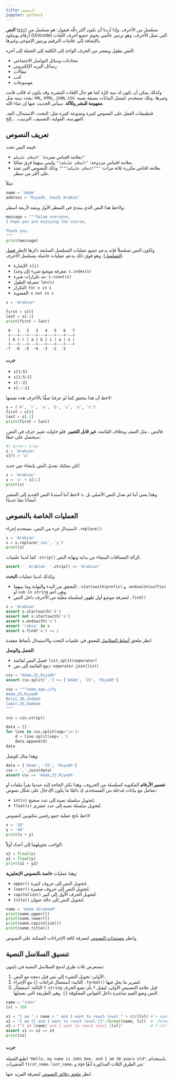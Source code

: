 ```yaml
---
title: النصوص
jupyter: python3
---
```


**النص** ([`str`](https://docs.python.org/3/library/stdtypes.html#str)) تسلسل من الأحرف. وإذا أردنا أن نكون أكثر دقَّة فنقول: هو تسلسل من أرقام يونيكود (Unicode) التي تمثل الأحرف، وهو ترميز عالمي يحوي جميع أحرف اللغات بالإضافة إلى علامات الترقيم ورموز الإموجي وغيرها.

النص يطول ويقصر من الحرف الواحد إلى الكلمة إلى الجملة إلى آخره:

- محادثات وسائل التواصل الاجتماعي
- رسائل البريد الإلكتروني
- مقالات
- كتب
- موسوعات

وكذلك يمكن أن تكون له بنية حُرَّة كما هو حال اللغات البشرية وقد يكون له قالب قابت يحدد بنيته مثل: `XML`, `HTML`, `JSON`, `CSV`، وغيرها. وتلك تستخدم .لتمثيل البيانات بصيغة نصية **مفهومة للبشر وللآلة**. سيأتي الحديث عنها إن شاء الله.

فتطبيقات العمل على النصوص كثيرة ومتنوعة كثيرة مثل: البحث، الاستبدال، العد، الفهرسة، القولبة، التصنيف، الترتيب، ...إلخ.

## تعريف النصوص

قيمة النص تحدد:

- بعلامة اقتباس مفردة: `'السلام عليكم!'`
- بعلامة اقتباس مزدوجة: `"السلام عليكم!"` وليس بينهما فرق تمامًا.
- بعلامة اقتاس مكررة ثلاثة مرات: `"""السلام عليكم!"""` وذلك للنصوص التي تمتد على أكثر من سطر.

مثلاً:

```python
name = 'Adam'
address = "Riyadh, Saudi Arabia"
```

ولاحظ هذا النص الذي يبتدئ في السطر الأول ويتمد لأربعة أسطر:

```python
message = """Salam everyone,
I hope you are enjoying the course,

Thank you.
"""
print(message)
```

ولكون النص تسلسلاً فإنه يدعم جميع عمليات التسلسل السابقة ذكرها (انظر [فصل التسلسل](06_sequences.qmd)). وهو فوق ذلك يدعم عمليات خاصلة بتسلسل الأحرف.

- الإشارة: `s[i]`
- معرفة موضع شيء (إن وجد): `s.index(x)`
- عد تكرارات شيء: `s.count(x)`
- معرفة الطول: `len(s)`
- التكرار: `for x in s`
- العضوية: `x not in s`

```python
s = 'Arabian'

first = s[0]
last = s[-1]
print(first + last)
```

```
 0   1   2   3   4   5   6   7
 +---+---+---+---+---+---+---+
 | A | r | a | b | i | a | n |
 +---+---+---+---+---+---+---+
-7  -6  -5  -4  -3  -2  -1
```

#### جرب

- `s[1:5]`
- `s[1:5:2]`
- `s[::2]`
- `s[::-1]`

لاحظ أن هذا يتحقق كما لو عرفنا صفًّا بالأحرف هذه نفسها:

```python
s = ('A', 'r', 'a', 'b', 'i', 'a', 'n')
first = s[0]
last = s[-1]
print(first + last)
```

فالنص ، مثل الصف وبخلاف القائمة، **غير قابل للتغيير**. فلو حاولت تغيير حرف في النص. ستحصل على خطأ:

```python
#| error: true
s = 'Arabian'
s[0] = 'a'
```

لكن يمكنك تعديل النص بإنشاء نص جديد:

```python
s = 'Arabian'
s = 'a' + s[1:]
print(s)
```

لاحظ أننا أسندنا النص الجديد إلى المتغير `s`، وهذا يعني أننا لم نعدل النص الأصلي بل أنشأنا نصًا جديدًا.

## العمليات الخاصة بالنصوص

لاستبدال جزء من النص، نستخدم إجراء `.replace()`:

```python
s = 'Arabian'
s = s.replace('ian', 'y')
print(s)
```

كما لدينا علميات `.strip()` لإزالة المسافات البيضاء من بداية ونهاية النص.

```python
assert '  Arabian  '.strip() == 'Arabian'
```

وكذلك لدينا عمليات **البحث**:

- التحقق من البدء والنهاية وما بينهما: `.startswith(prefix)` و `.endswith(suffix)` أو `sub in string` وهي أعم.
- لمعرفة موضع أول ظهور لسلسلة معيَّنة من الأحرف داخل النص `.find()`

```python
s = 'Arabian'
assert s.startswith('A')
assert not s.startswith('a')
assert s.endswith('n')
assert 'rabia' in s
assert s.find('a') == 2
```

انظر ملحق [أنماط السلاسل](zz_regex.qmd) للتعمق في علميات البحث والاستبدال بأنماط معقدة.

**الفصل والوصل**:

- فصل النص لقائمة: `list.split(seperator)`
- دمج القائمة إلى نص: `seperator.join(list)`

```python
csv = "Adam,25,Riyadh"
assert csv.split(',') == ['Adam', '25', 'Riyadh']
```

```python
csv = """name,age,city
Adam,25,Riyadh
Belal,30,Jeddah
Camal,35,Dammam
"""

csv = csv.strip()

data = []
for line in csv.split(sep='\n'):
    d = line.split(sep=',')
    data.append(d)
data
```

وهذا مثال للوصل:

```python
data = ['Adam', '25', 'Riyadh']
csv = ','.join(data)
assert csv == 'Adam,25,Riyadh'
```


**تفسير الأرقام** المكتوبة كسلسلة من الحروف، وهذا تكثر الحاجة إليه عندما نقرأ ملفات أو نتعامل مع بيانات مُدخلة من المستخدم، إذ دائمًا ما يكون الإدخال على شكل نصوص:

- `int(x)` لتحويل سلسلة نصية إلى عدد صحيح.
- `float(x)` لتحويل سلسلة نصية إلى عدد عشري.

لاحظ ناتج عملية جمع رقمين مكتوبين كنصوص:

```python
x = '20'
y = '40'
print(x + y)
```

الواجب تحويلهما إلى أعداد أولاًً:

```python
x2 = float(x)
y2 = float(y)
print(x2 + y2)
```

وهنا عمليات **خاصة بالنصوص الإنجليزية**:

- `upper()` لتحويل النص إلى حروف كبيرة.
- `lower()` لتحويل النص إلى حروف صغيرة.
- `capitalize()` لتحويل الحرف الأول إلى كبير.
- `title()` لتحويل النص إلى حالة عنوان.

```python
name = 'Adam ibraheeM'
print(name.upper())
print(name.lower())
print(name.capitalize())
print(name.title())
```

وانظر [مستندات النصوص](https://docs.python.org/3/library/stdtypes.html#string-methods) لمعرفة كافة الإجراءات الممكنة على النصوص.

## تنسيق السلاسل النصية

نستعرض ثلاث طرق لدمج السلاسل النصية في بايثون:

1. الأولى: تحويل الشيء إلى نص قبل دمجه مع النص..
2. الثانية: استعمال فراغات `{}` مع الإجراء `.format()` لتمرير ما يحل فيها.
3. الثالثة: استعمال `f-string` بأن تضع الحرف `f`  قبل علامة التنصيص الأولى، ليقبل النص وضع القيم مباشرة داخل القواس المعكوفة `{}`. وهي الطريقة التي نفضلها.

```python
name = "John"
lvl = 300

x1 = "I am " + name + " and I want to reach level " + str(lvl) # + operator
x2 = "I am {} and I want to reach level {}".format(name, lvl)  # .format() method
x3 = f"I am {name} and I want to reach level {lvl}"            # f-strings
assert x1 == x2 == x3
print(x1)
```

#### جرب

اطبع الجملة `"Hello, my name is John Doe. and I am 30 years old"`. باستخدام المتغيرات `first_name`، `last_name`، و `age` عبر الطرق الثلاث المذكورة آنفًا:

انظر [ملحق دقائق النصوص](zz_strings.qmd) لمعرفة المزيد عنها.